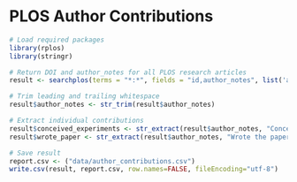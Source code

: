 PLOS Author Contributions
=========================


    
```r
# Load required packages
library(rplos)
library(stringr)

# Return DOI and author_notes for all PLOS research articles
result <- searchplos(terms = "*:*", fields = "id,author_notes", list('article_type:"research article"', 'doc_type:full'), limit=20, key=getOption('PlosApiKey'))

# Trim leading and trailing whitespace
result$author_notes <- str_trim(result$author_notes)

# Extract individual contributions
result$conceived_experiments <- str_extract(result$author_notes, "Conceived and designed the experiments: \\w+")
result$wrote_paper <- str_extract(result$author_notes, "Wrote the paper: \\w+")

# Save result
report.csv <- ("data/author_contributions.csv")
write.csv(result, report.csv, row.names=FALSE, fileEncoding="utf-8")
```